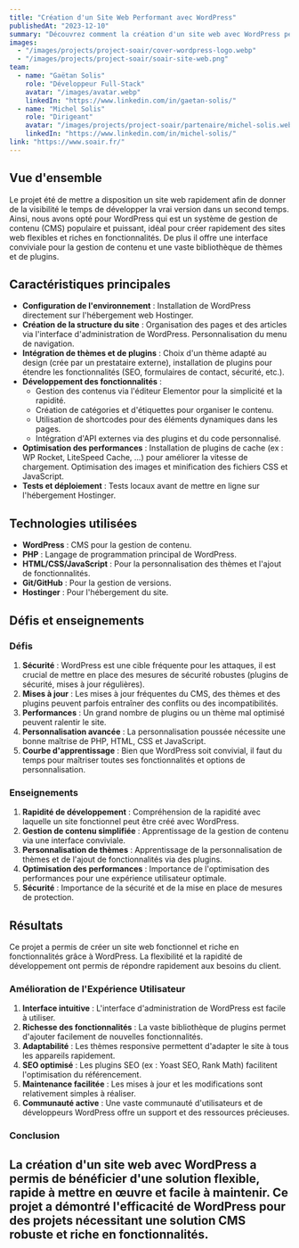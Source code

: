 ```yaml
---
title: "Création d'un Site Web Performant avec WordPress"
publishedAt: "2023-12-10"
summary: "Découvrez comment la création d'un site web avec WordPress permet d'obtenir un site fonctionnel rapidement, avec une grande flexibilité grâce à ses thèmes et plugins."
images:
  - "/images/projects/project-soair/cover-wordpress-logo.webp"
  - "/images/projects/project-soair/soair-site-web.png"
team:
  - name: "Gaëtan Solis"
    role: "Développeur Full-Stack"
    avatar: "/images/avatar.webp"
    linkedIn: "https://www.linkedin.com/in/gaetan-solis/"
  - name: "Michel Solis"
    role: "Dirigeant"
    avatar: "/images/projects/project-soair/partenaire/michel-solis.webp"
    linkedIn: "https://www.linkedin.com/in/michel-solis/"
link: "https://www.soair.fr/"
---
```


## Vue d'ensemble
Le projet été de mettre a disposition un site web rapidement afin de donner de la visibilité le temps de développer la vrai version dans un second temps.
Ainsi, nous avons opté pour WordPress qui est un système de gestion de contenu (CMS) populaire et puissant, idéal pour créer rapidement des sites web flexibles et riches en fonctionnalités. De plus il offre une interface conviviale pour la gestion de contenu et une vaste bibliothèque de thèmes et de plugins.

## Caractéristiques principales

- **Configuration de l'environnement** : Installation de WordPress directement sur l'hébergement web Hostinger.
- **Création de la structure du site** : Organisation des pages et des articles via l'interface d'administration de WordPress. Personnalisation du menu de navigation.
- **Intégration de thèmes et de plugins** : Choix d'un thème adapté au design (crée par un prestataire externe), installation de plugins pour étendre les fonctionnalités (SEO, formulaires de contact, sécurité, etc.).
- **Développement des fonctionnalités** :
  - Gestion des contenus via l'éditeur Elementor pour la simplicité et la rapidité.
  - Création de catégories et d'étiquettes pour organiser le contenu.
  - Utilisation de shortcodes pour des éléments dynamiques dans les pages.
  - Intégration d'API externes via des plugins et du code personnalisé.
- **Optimisation des performances** : Installation de plugins de cache (ex : WP Rocket, LiteSpeed Cache, ...) pour améliorer la vitesse de chargement. Optimisation des images et minification des fichiers CSS et JavaScript.
- **Tests et déploiement** : Tests locaux avant de mettre en ligne sur l'hébergement Hostinger.

## Technologies utilisées

- **WordPress** : CMS pour la gestion de contenu.
- **PHP** : Langage de programmation principal de WordPress.
- **HTML/CSS/JavaScript** : Pour la personnalisation des thèmes et l'ajout de fonctionnalités.
- **Git/GitHub** : Pour la gestion de versions.
- **Hostinger** : Pour l'hébergement du site.

## Défis et enseignements

### Défis

1.  **Sécurité** : WordPress est une cible fréquente pour les attaques, il est crucial de mettre en place des mesures de sécurité robustes (plugins de sécurité, mises à jour régulières).
2.  **Mises à jour** : Les mises à jour fréquentes du CMS, des thèmes et des plugins peuvent parfois entraîner des conflits ou des incompatibilités.
3.  **Performances** : Un grand nombre de plugins ou un thème mal optimisé peuvent ralentir le site.
4.  **Personnalisation avancée** : La personnalisation poussée nécessite une bonne maîtrise de PHP, HTML, CSS et JavaScript.
5.  **Courbe d'apprentissage** : Bien que WordPress soit convivial, il faut du temps pour maîtriser toutes ses fonctionnalités et options de personnalisation.

### Enseignements

1.  **Rapidité de développement** : Compréhension de la rapidité avec laquelle un site fonctionnel peut être créé avec WordPress.
2.  **Gestion de contenu simplifiée** : Apprentissage de la gestion de contenu via une interface conviviale.
3.  **Personnalisation de thèmes** : Apprentissage de la personnalisation de thèmes et de l'ajout de fonctionnalités via des plugins.
4.  **Optimisation des performances** : Importance de l'optimisation des performances pour une expérience utilisateur optimale.
5.  **Sécurité** : Importance de la sécurité et de la mise en place de mesures de protection.

## Résultats

Ce projet a permis de créer un site web fonctionnel et riche en fonctionnalités grâce à WordPress. La flexibilité et la rapidité de développement ont permis de répondre rapidement aux besoins du client.

### Amélioration de l'Expérience Utilisateur

1.  **Interface intuitive** : L'interface d'administration de WordPress est facile à utiliser.
2.  **Richesse des fonctionnalités** : La vaste bibliothèque de plugins permet d'ajouter facilement de nouvelles fonctionnalités.
3.  **Adaptabilité** : Les thèmes responsive permettent d'adapter le site à tous les appareils rapidement.
4.  **SEO optimisé** : Les plugins SEO (ex : Yoast SEO, Rank Math) facilitent l'optimisation du référencement.
5.  **Maintenance facilitée** : Les mises à jour et les modifications sont relativement simples à réaliser.
6.  **Communauté active** : Une vaste communauté d'utilisateurs et de développeurs WordPress offre un support et des ressources précieuses.

### Conclusion

## La création d'un site web avec WordPress a permis de bénéficier d'une solution flexible, rapide à mettre en œuvre et facile à maintenir. Ce projet a démontré l'efficacité de WordPress pour des projets nécessitant une solution CMS robuste et riche en fonctionnalités.